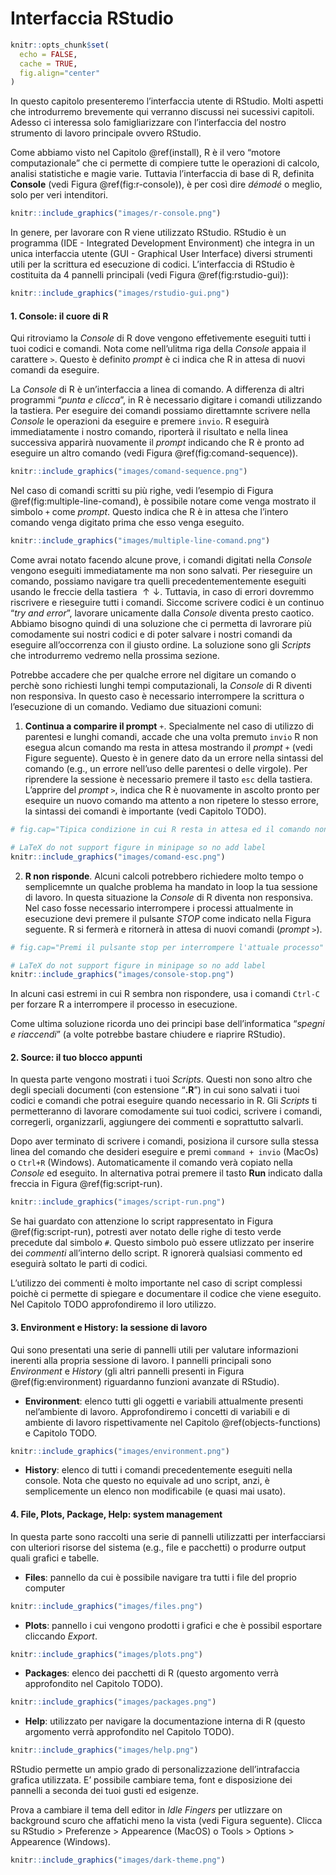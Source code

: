 # Interfaccia RStudio {#rstudio-gui}


```r
knitr::opts_chunk$set(
  echo = FALSE,
  cache = TRUE,
  fig.align="center"
)
```

In questo capitolo presenteremo l'interfaccia utente di RStudio. Molti aspetti che introdurremo brevemente qui verranno discussi nei sucessivi capitoli. Adesso ci interessa solo famigliarizzare con l'interfaccia del nostro strumento di lavoro principale ovvero RStudio. 

Come abbiamo visto nel Capitolo \@ref(install), R è il vero "motore computazionale" che ci permette di compiere tutte le operazioni di calcolo, analisi statistiche e magie varie. Tuttavia l'interfaccia di base di R, definita **Console** (vedi Figura \@ref(fig:r-console)), è per così dire *démodé* o meglio, solo per veri intenditori.

```r
knitr::include_graphics("images/r-console.png")
```

In genere, per lavorare con R viene utilizzato RStudio. RStudio è un programma (IDE - Integrated Development Environment) che integra in un unica interfaccia utente (GUI - Graphical User Interface) diversi strumenti utili per la scrittura ed esecuzione di codici. L'interfaccia di RStudio è costituita da 4 pannelli principali (vedi Figura \@ref(fig:rstudio-gui)):

```r
knitr::include_graphics("images/rstudio-gui.png")
```

#### 1. Console: il cuore di R {-}

Qui ritroviamo la *Console* di R dove vengono effetivemente eseguiti tutti i tuoi codici e comandi. Nota come nell'ulitma riga della *Console* appaia il carattere `>`. Questo è definito *prompt* è ci indica che R in attesa di nuovi comandi da eseguire.

La *Console* di R è un'interfaccia a linea di comando. A differenza di altri programmi "*punta e clicca*", in R è necessario digitare i comandi utilizzando la tastiera. Per eseguire dei comandi possiamo direttamnte scrivere nella *Console* le operazioni da eseguire e premere `invio`. R eseguirà immediatamente i nostro comando, riporterà il risultato e nella linea successiva apparirà nuovamente il *prompt* indicando che R è pronto ad eseguire un altro comando (vedi Figura \@ref(fig:comand-sequence)).

```r
knitr::include_graphics("images/comand-sequence.png")
```

Nel caso di comandi scritti su più righe, vedi l'esempio di Figura \@ref(fig:multiple-line-comand), è possibile notare come venga mostrato il simbolo `+` come *prompt*. Questo indica che R è in attesa che l'intero comando venga digitato prima che esso venga eseguito.

```r
knitr::include_graphics("images/multiple-line-comand.png")
```

Come avrai notato facendo alcune prove, i comandi digitati nella *Console* vengono eseguiti immediatamente ma non sono salvati. Per rieseguire un comando, possiamo navigare tra quelli precedentementemente eseguiti usando le freccie della tastiera $\uparrow\downarrow$. Tuttavia, in caso di errori dovremmo riscrivere e rieseguire tutti i comandi. Siccome scrivere codici è un continuo "*try and error*", lavorare unicamente dalla *Console* diventa presto caotico. Abbiamo bisogno quindi di una soluzione che ci permetta di lavrorare più comodamente sui nostri codici e di poter salvare i nostri comandi da eseguire all'occorrenza con il giusto ordine. La soluzione sono gli *Scripts* che introdurremo vedremo nella prossima sezione.

:::{.tip title="Interrompere un comando" data-latex="[Interrompere un comando]"}
Potrebbe accadere che per qualche errore nel digitare un comando o perchè sono richiesti lunghi tempi computazionali, la *Console* di R diventi non responsiva. In questo caso è necessario interrompere la scrittura o l'esecuzione di un comando. Vediamo due situazioni comuni:

1. **Continua a comparire il prompt** `+`. Specialmente nel caso di utilizzo di parentesi e lunghi comandi, accade che una volta premuto `invio` R non esegua alcun comando ma resta in attesa mostrando il *prompt* `+` (vedi Figure seguente). Questo è in genere dato da un errore nella sintassi del comando (e.g., un errore nell'uso delle parentesi o delle virgole). Per riprendere la sessione è necessario premere il tasto `esc` della tastiera. L'apprire del  *prompt* `>`, indica che R è nuovamente in ascolto pronto per esequire un nuovo comando ma attento a non ripetere lo stesso errore, la sintassi dei comandi è importante (vedi Capitolo TODO).

```r
# fig.cap="Tipica condizione in cui R resta in attesa ed il comando non viene eseguito - Premere esc per riprendere la sessione"

# LaTeX do not support figure in minipage so no add label
knitr::include_graphics("images/comand-esc.png")
```

2. **R non risponde**. Alcuni calcoli potrebbero richiedere molto tempo o semplicemnte un qualche problema ha mandato in loop la tua sessione di lavoro. In questa situazione la *Console* di R diventa non responsiva. Nel caso fosse necessario interrompere i processi attualmente in esecuzione devi premere il pulsante *STOP* come indicato nella Figura seguente. R si fermerà e  ritornerà in attesa di nuovi comandi (*prompt* `>`).

```r
# fig.cap="Premi il pulsante stop per interrompere l'attuale processo"

# LaTeX do not support figure in minipage so no add label
knitr::include_graphics("images/console-stop.png")
```

:::

:::{.trick title="Force Quit" data-latex="[Force Quit]"}
In alcuni casi estremi in cui R sembra non rispondere, usa i comandi `Ctrl-C` per forzare R a interrompere il processo in esecuzione.

Come ultima soluzione ricorda uno dei principi base dell'informatica "*spegni e riaccendi*" (a volte potrebbe bastare chiudere e riaprire RStudio).
:::

#### 2. Source: il tuo blocco appunti {-}

In questa parte vengono mostrati i tuoi *Scripts*. Questi non sono altro che degli speciali documenti (con estensione "**.R**") in cui sono salvati i tuoi codici e comandi che potrai eseguire quando necessario in R. Gli *Scripts* ti permetteranno di lavorare comodamente sui tuoi codici, scrivere i comandi, corregerli, organizzarli, aggiungere dei commenti e soprattutto salvarli.

Dopo aver terminato di scrivere i comandi, posiziona il cursore sulla stessa linea del comando che desideri eseguire e premi `command + invio` (MacOs) o `Ctrl+R` (Windows). Automaticamente il comando verà copiato nella *Console* ed eseguito. In alternativa potrai premere il tasto **Run**  indicato dalla freccia in Figura \@ref(fig:script-run).

```r
knitr::include_graphics("images/script-run.png")
```

:::{.tip title="Commenti" data-latex="[Commenti]"}
Se hai guardato con attenzione lo script rappresentato in Figura \@ref(fig:script-run), potresti aver notato delle righe di testo verde precedute dal simbolo `#`. Questo simbolo può essere utlizzato per inserire dei *commenti* all'interno dello script. R ignorerà qualsiasi commento ed eseguirà soltato le parti di codici.

L'utilizzo dei commenti è molto importante nel caso di script complessi poichè ci permette di spiegare e documentare il codice che viene eseguito. Nel Capitolo TODO approfondiremo il loro utilizzo.
:::

#### 3. Environment e History: la sessione di lavoro {-}

Qui sono presentati una serie di pannelli utili per valutare informazioni inerenti alla propria sessione di lavoro. I pannelli principali sono *Environment* e *History* (gli altri pannelli presenti in Figura \@ref(fig:environment) riguardanno funzioni avanzate di RStudio).

- **Environment**: elenco tutti gli oggetti e variabili attualmente presenti nel'ambiente di lavoro. Approfondiremo i concetti di variabili e di ambiente di lavoro rispettivamente nel Capitolo \@ref(objects-functions) e Capitolo TODO.

```r
knitr::include_graphics("images/environment.png")
```

- **History**: elenco di tutti i comandi precedentemente eseguiti nella console. Nota che questo no equivale ad uno script, anzi, è semplicemente un elenco non modificabile (e quasi mai usato).

#### 4. File, Plots, Package, Help: system management{-}

In questa parte sono raccolti una serie di pannelli utilizzatti per interfacciarsi con ulteriori risorse del sistema (e.g., file e pacchetti) o produrre output quali grafici e tabelle.

- **Files**: pannello da cui è possibile navigare tra tutti i file del proprio computer

```r
knitr::include_graphics("images/files.png")
```

- **Plots**: pannello i cui vengono prodotti i grafici e che è possibil esportare cliccando *Export*.

```r
knitr::include_graphics("images/plots.png")
```

- **Packages**: elenco dei pacchetti di R (questo argomento verrà approfondito nel Capitolo TODO).

```r
knitr::include_graphics("images/packages.png")
```

- **Help**: utilizzato per navigare la documentazione interna di R (questo argomento verrà approfondito nel Capitolo TODO).

```r
knitr::include_graphics("images/help.png")
```

:::{.tip title="Personalizza tema e layout" data-latex="[Personalizza tema e layout]"}
RStudio permette un ampio grado di personalizzazione dell'intrafaccia grafica utilizzata. E' possibile cambiare tema, font e disposizione dei pannelli a seconda dei tuoi gusti ed esigenze.

Prova a cambiare il tema dell editor in *Idle Fingers* per utlizzare on background scuro che affatichi meno la vista (vedi Figura seguente). Clicca su RStudio > Preferenze > Appearence (MacOS) o Tools > Options > Appearence (Windows).

```r
knitr::include_graphics("images/dark-theme.png")
```

:::





